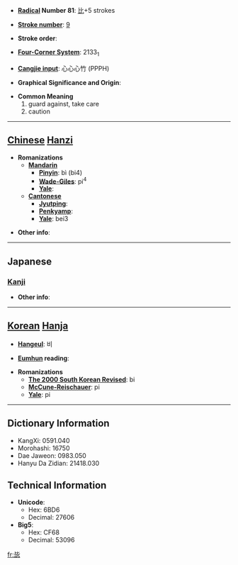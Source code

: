 * '''[[Wiktionary:Chinese radical index| Radical]] Number 81''': [[Wiktionary:Chinese radical index 比|比]]+5 strokes

* '''[[Wiktionary:Chinese total strokes index|Stroke number]]''': [[Wiktionary:Chinese total strokes index 9|9]]

* '''Stroke order''': 

* '''[[Wiktionary:Chinese four corner index|Four-Corner System]]''': 2133<sub>1</sub>

* '''[[Wiktionary:Chinese Cangjie index|Cangjie input]]''': 心心心竹 (PPPH)

* '''Graphical Significance and Origin''': 

* '''Common Meaning'''
*#guard against, take care
*# caution


----

== [[Chinese]] [[Hanzi]] ==

* '''Romanizations'''
** '''[[Mandarin]]'''
*** '''[[Pinyin]]''': bì (bi4)
*** '''[[Wade-Giles]]''': pi<sup>4</sup>
*** '''[[Yale]]''': 
** '''[[Cantonese]]'''
*** '''[[Jyutping]]''':
*** '''[[Penkyamp]]''': 
*** '''[[Yale]]''': bei3

* '''Other info''': 

----

==Japanese==
===[[Kanji]]===
{{kanji|on readings=[[ひ]] (hi)
|kun readings=[[つつしむ]] (tsutsushimu)
}}

* '''Other info''':  

----

== [[Korean]] [[Hanja]] ==

* '''[[Hangeul]]''': 비

* '''[[Eumhun]] reading''': 

* '''Romanizations'''
** '''[[The 2000 South Korean Revised Romanization|The 2000 South Korean Revised]]''': bi
** '''[[McCune-Reischauer]]''': pi
** '''[[Yale]]''': pi

----

== Dictionary Information ==

* KangXi: 0591.040
* Morohashi: 16750
* Dae Jaweon: 0983.050
* Hanyu Da Zidian: 21418.030

== Technical Information ==

* '''Unicode''':
** Hex: 6BD6
** Decimal: 27606
* '''Big5''':
** Hex: CF68
** Decimal: 53096

[[fr:毖]]